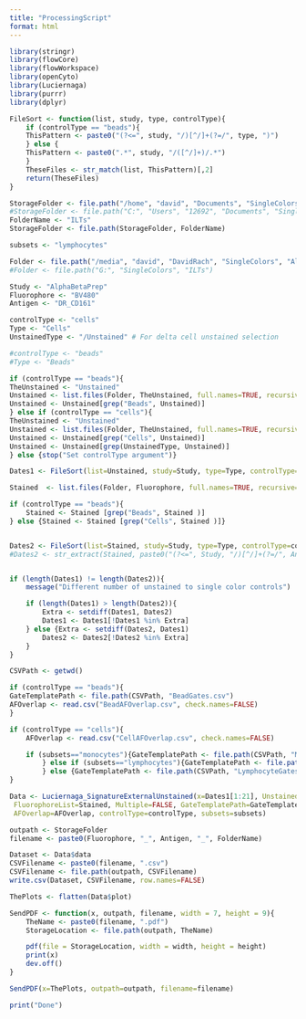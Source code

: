 ```yaml
---
title: "ProcessingScript"
format: html
---
```

```r
library(stringr)
library(flowCore)
library(flowWorkspace)
library(openCyto)
library(Luciernaga)
library(purrr)
library(dplyr)

FileSort <- function(list, study, type, controlType){
    if (controlType == "beads"){
    ThisPattern <- paste0("(?<=", study, "/)[^/]+(?=/", type, ")")
    } else {
    ThisPattern <- paste0(".*", study, "/([^/]+)/.*")
    }
    TheseFiles <- str_match(list, ThisPattern)[,2]
    return(TheseFiles)
}
```

```r
StorageFolder <- file.path("/home", "david", "Documents", "SingleColors", "data")
#StorageFolder <- file.path("C:", "Users", "12692", "Documents", "SingleColors", "data")
FolderName <- "ILTs" 
StorageFolder <- file.path(StorageFolder, FolderName)

subsets <- "lymphocytes"

Folder <- file.path("/media", "david", "DavidRach", "SingleColors", "AlphaBetaPrep")
#Folder <- file.path("G:", "SingleColors", "ILTs")

Study <- "AlphaBetaPrep"
Fluorophore <- "BV480"
Antigen <- "DR_CD161"

controlType <- "cells"
Type <- "Cells"
UnstainedType <- "/Unstained" # For delta cell unstained selection

#controlType <- "beads"
#Type <- "Beads"
```

```r
if (controlType == "beads"){
TheUnstained <- "Unstained"
Unstained <- list.files(Folder, TheUnstained, full.names=TRUE, recursive=TRUE)
Unstained <- Unstained[grep("Beads", Unstained)]
} else if (controlType == "cells"){
TheUnstained <- "Unstained"
Unstained <- list.files(Folder, TheUnstained, full.names=TRUE, recursive=TRUE)
Unstained <- Unstained[grep("Cells", Unstained)]
Unstained <- Unstained[grep(UnstainedType, Unstained)]
} else {stop("Set controlType argument")}

Dates1 <- FileSort(list=Unstained, study=Study, type=Type, controlType=controlType)

Stained  <- list.files(Folder, Fluorophore, full.names=TRUE, recursive=TRUE)

if (controlType == "beads"){
    Stained <- Stained [grep("Beads", Stained )]
} else {Stained <- Stained [grep("Cells", Stained )]}


Dates2 <- FileSort(list=Stained, study=Study, type=Type, controlType=controlType)
#Dates2 <- str_extract(Stained, paste0("(?<=", Study, "/)[^/]+(?=/", Antigen, ")"))


if (length(Dates1) != length(Dates2)){
    message("Different number of unstained to single color controls")

    if (length(Dates1) > length(Dates2)){
        Extra <- setdiff(Dates1, Dates2)
        Dates1 <- Dates1[!Dates1 %in% Extra]
    } else {Extra <- setdiff(Dates2, Dates1)
        Dates2 <- Dates2[!Dates2 %in% Extra]
    }
}

```

```r
CSVPath <- getwd()

if (controlType == "beads"){
GateTemplatePath <- file.path(CSVPath, "BeadGates.csv")
AFOverlap <- read.csv("BeadAFOverlap.csv", check.names=FALSE)
} 

if (controlType == "cells"){
    AFOverlap <- read.csv("CellAFOverlap.csv", check.names=FALSE)

    if (subsets=="monocytes"){GateTemplatePath <- file.path(CSVPath, "MonocyteGates.csv")
        } else if (subsets=="lymphocytes"){GateTemplatePath <- file.path(CSVPath, "LymphocyteGates.csv")
        } else {GateTemplatePath <- file.path(CSVPath, "LymphocyteGates.csv")}
}
```

```r
Data <- Luciernaga_SignatureExternalUnstained(x=Dates1[1:21], UnstainedList=Unstained,
 FluorophoreList=Stained, Multiple=FALSE, GateTemplatePath=GateTemplatePath,
 AFOverlap=AFOverlap, controlType=controlType, subsets=subsets)
```

```r
outpath <- StorageFolder
filename <- paste0(Fluorophore, "_", Antigen, "_", FolderName)

Dataset <- Data$data
CSVFilename <- paste0(filename, ".csv")
CSVFilename <- file.path(outpath, CSVFilename)
write.csv(Dataset, CSVFilename, row.names=FALSE)

ThePlots <- flatten(Data$plot)

SendPDF <- function(x, outpath, filename, width = 7, height = 9){
    TheName <- paste0(filename, ".pdf")
    StorageLocation <- file.path(outpath, TheName)

    pdf(file = StorageLocation, width = width, height = height)
    print(x)
    dev.off()
}

SendPDF(x=ThePlots, outpath=outpath, filename=filename)
```

```r
print("Done")
```

